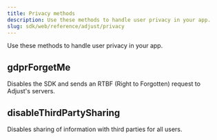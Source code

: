 ```yaml
---
title: Privacy methods
description: Use these methods to handle user privacy in your app.
slug: sdk/web/reference/adjust/privacy
---
```


Use these methods to handle user privacy in your app.

<Function>

## gdprForgetMe

Disables the SDK and sends an <Abbr>RTBF (Right to Forgotten)</Abbr> request to Adjust's servers.

<slot slot="signature">


<GdprForgetMeSig />

</slot>

<slot slot="snippet">


<GdprForgetMe />

</slot>

</Function>

<Function>

## disableThirdPartySharing

Disables sharing of information with third parties for all users.

<slot slot="signature">


<DisableThirdPartySharingSig />

</slot>

<slot slot="snippet">


<DisableThirdPartySharing />

</slot>

</Function>
